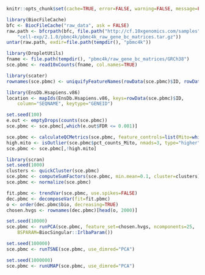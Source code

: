 ```r
knitr::opts_chunk$set(cache=TRUE, error=FALSE, warning=FALSE, message=FALSE)
```

```r
library(BiocFileCache)
bfc <- BiocFileCache("raw_data", ask = FALSE)
raw.path <- bfcrpath(bfc, file.path("http://cf.10xgenomics.com/samples",
    "cell-exp/2.1.0/pbmc4k/pbmc4k_raw_gene_bc_matrices.tar.gz"))
untar(raw.path, exdir=file.path(tempdir(), "pbmc4k"))

library(DropletUtils)
fname <- file.path(tempdir(), "pbmc4k/raw_gene_bc_matrices/GRCh38")
sce.pbmc <- read10xCounts(fname, col.names=TRUE)
```

```r
library(scater)
rownames(sce.pbmc) <- uniquifyFeatureNames(rowData(sce.pbmc)$ID, rowData(sce.pbmc)$Symbol)

library(EnsDb.Hsapiens.v86)
location <- mapIds(EnsDb.Hsapiens.v86, keys=rowData(sce.pbmc)$ID, 
    column="SEQNAME", keytype="GENEID")
```

```r
set.seed(100)
e.out <- emptyDrops(counts(sce.pbmc))
sce.pbmc <- sce.pbmc[,which(e.out$FDR <= 0.001)]
```

```r
sce.pbmc <- calculateQCMetrics(sce.pbmc, feature_controls=list(Mito=which(location=="MT")))
high.mito <- isOutlier(sce.pbmc$pct_counts_Mito, nmads=3, type="higher")
sce.pbmc <- sce.pbmc[,!high.mito]
```

```r
library(scran)
set.seed(1000)
clusters <- quickCluster(sce.pbmc)
sce.pbmc <- computeSumFactors(sce.pbmc, min.mean=0.1, cluster=clusters)
sce.pbmc <- normalize(sce.pbmc)
```

```r
fit.pbmc <- trendVar(sce.pbmc, use.spikes=FALSE)
dec.pbmc <- decomposeVar(fit=fit.pbmc)
o <- order(dec.pbmc$bio, decreasing=TRUE)
chosen.hvgs <- rownames(dec.pbmc)[head(o, 2000)]
```

```r
set.seed(10000)
sce.pbmc <- runPCA(sce.pbmc, feature_set=chosen.hvgs, ncomponents=25,
    BSPARAM=BiocSingular::IrlbaParam())

set.seed(100000)
sce.pbmc <- runTSNE(sce.pbmc, use_dimred="PCA")

set.seed(1000000)
sce.pbmc <- runUMAP(sce.pbmc, use_dimred="PCA")
```

